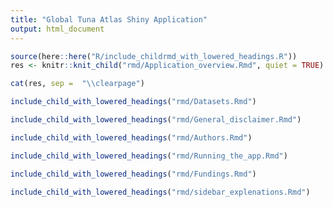 ```yaml
---
title: "Global Tuna Atlas Shiny Application"
output: html_document
---
```


\clearpage

```r

source(here::here("R/include_childrmd_with_lowered_headings.R"))
res <- knitr::knit_child("rmd/Application_overview.Rmd", quiet = TRUE)

```


```r

cat(res, sep =  "\\clearpage")

```

```r

include_child_with_lowered_headings("rmd/Datasets.Rmd") 

```



```r

include_child_with_lowered_headings("rmd/General_disclaimer.Rmd")

```


```r

include_child_with_lowered_headings("rmd/Authors.Rmd")

```

```r

include_child_with_lowered_headings("rmd/Running_the_app.Rmd")

```

```r

include_child_with_lowered_headings("rmd/Fundings.Rmd")

```

```r

include_child_with_lowered_headings("rmd/sidebar_explenations.Rmd")

```

